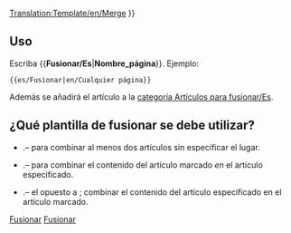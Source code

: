 <noinclude>[[Translation:Template/en/Merge]]</noinclude><noinclude>
</noinclude>
{{es/Metaplantilla de avisos| tipo   = fusionar
| imagen = en/Merge.png
| texto  =  {{#IF: {{{1|}}} |Se ha sugerido que este artículo o sección se [https://www.wikipedia.org/wiki/es:Wikipedia:Fusiones fusione] con<!--
--> ''[[:{{NAMESPACE}}:{{{1}}}|{{{1}}}]]''. ([[:{{NAMESPACE}} talk:{{{1}}}|discusión]]) | No se proporcionó el nombre de la página, arregle esto o quite la plantilla.}} }}<includeonly>{{{2|[[Category:es/Artículos para fusionar|{{PAGENAME}}]]}}}</includeonly><noinclude>

==Uso==
Escriba <nowiki>{{</nowiki>'''Fusionar/Es'''|'''Nombre_página'''<nowiki>}}</nowiki>. Ejemplo:
<pre>{{es/Fusionar|en/Cualquier página}}</pre>
Además se añadirá el artículo a la [[:Category:es/Artículos para fusionar|categoría Artículos para fusionar/Es]].

== ¿Qué plantilla de fusionar se debe utilizar? ==
* {{en/S|es/Fusionar}}.&ndash; para combinar al menos dos artículos sin especificar el lugar.
* {{en/S|es/Fusionar en}}.&ndash; para combinar el contenido del artículo marcado ''en'' el artículo especificado.
* {{en/S|es/Fusionar desde}}.&ndash; el opuesto a {{en/S|es/Fusionar en}}; combinar el contenido del artículo especificado en el artículo marcado.

[[Category:es/Plantillas|Fusionar]][[Category:es/Cajas de mensajes|Fusionar]]</noinclude>